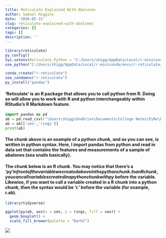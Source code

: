 ```yaml
---
title: Reticulate Explained With Abalones
author: Samuel Higgins
date: '2020-05-15'
slug: reticulate-explained-with-abalones
categories: []
tags: []
description: ''
---
```


```R
library(reticulate)
py_config()
Sys.setenv(Reticulate_Python = "C:/Users/shigg/AppData/Local/r-miniconda/envs/r-reticulate/python.exe")
use_python("C:/Users/shigg/AppData/Local/r-miniconda/envs/r-reticulate/python.exe")

conda_create("r-reticulate")
use_condaenv("r-reticulate")
py_install("pandas")
```

#### 'Reticulate' is an R package that allows you to call python from R. Doing so will allow you to work with R and python interchangeably within RStudio's R Markdown feature. 

```python
import pandas as pd
ab = pd.read_csv(r'\Users\shigg\OneDrive\Documents\College Notes\PyRe\Data sets\abalone_original.csv')
ab = ab[['sex','rings']]
print(ab)
```

#### The chunk above is an example of a python chunk, and as you can see, is written in python syntax. Here, I import pandas from python and read in data set that contains the features and measurements of a sample of abalones (sea snails basically).

#### The chunk below is an R chunk. You may notice that there's a 'py$' in front of the variable we created above in the python chunk. In an R chunk, you can call variables created in a python chunk with py$ before the variable. Likewise, if you want to call a variable created in a R chunk into a python chunk, then the syntax would be 'r.' before the variable (for example, r.ab). 

```R
library(tidyverse)

ggplot(py$ab, aes(x = sex, y = rings, fill = sex)) +
  geom_boxplot() +
  scale_fill_brewer(palette = "Dark2")

``` 

![](/blog/2020-05-15-reticulate-explained-with-abalones_files/abalone.jpg)